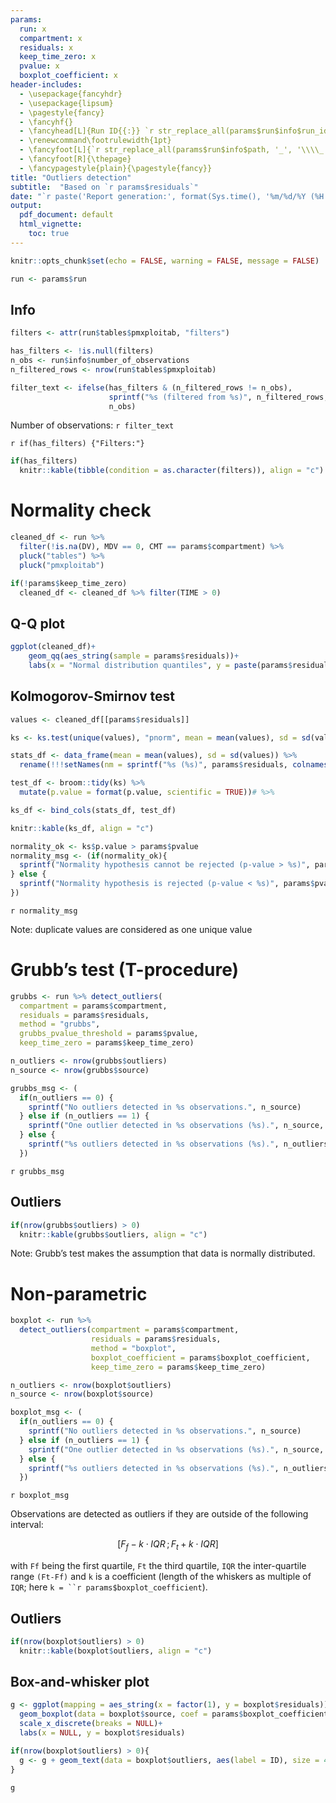 ```yaml
---
params:
  run: x
  compartment: x
  residuals: x
  keep_time_zero: x
  pvalue: x
  boxplot_coefficient: x
header-includes:
  - \usepackage{fancyhdr}
  - \usepackage{lipsum}
  - \pagestyle{fancy}
  - \fancyhf{}
  - \fancyhead[L]{Run ID{{:}} `r str_replace_all(params$run$info$run_id, '_', '\\\\_')`}
  - \renewcommand\footrulewidth{1pt}
  - \fancyfoot[L]{`r str_replace_all(params$run$info$path, '_', '\\\\_')`}
  - \fancyfoot[R]{\thepage}
  - \fancypagestyle{plain}{\pagestyle{fancy}}
title: "Outliers detection"
subtitle:  "Based on `r params$residuals`"
date: "`r paste('Report generation:', format(Sys.time(), '%m/%d/%Y (%H:%M)'))`"
output: 
  pdf_document: default
  html_vignette:
    toc: true
---
```


```r
knitr::opts_chunk$set(echo = FALSE, warning = FALSE, message = FALSE)

run <- params$run
```

## Info

```r
filters <- attr(run$tables$pmxploitab, "filters")

has_filters <- !is.null(filters)
n_obs <- run$info$number_of_observations
n_filtered_rows <- nrow(run$tables$pmxploitab)

filter_text <- ifelse(has_filters & (n_filtered_rows != n_obs),
                      sprintf("%s (filtered from %s)", n_filtered_rows, n_obs),
                      n_obs)
```

Number of observations: `r filter_text`

`r if(has_filters) {"Filters:"}`
```r
if(has_filters)
  knitr::kable(tibble(condition = as.character(filters)), align = "c")
```

# Normality check

```r
cleaned_df <- run %>%
  filter(!is.na(DV), MDV == 0, CMT == params$compartment) %>% 
  pluck("tables") %>% 
  pluck("pmxploitab")

if(!params$keep_time_zero)
  cleaned_df <- cleaned_df %>% filter(TIME > 0)
```

## Q-Q plot
```r
ggplot(cleaned_df)+
    geom_qq(aes_string(sample = params$residuals))+
    labs(x = "Normal distribution quantiles", y = paste(params$residuals, "distribution quantiles"))
```

## Kolmogorov-Smirnov test
```r
values <- cleaned_df[[params$residuals]]

ks <- ks.test(unique(values), "pnorm", mean = mean(values), sd = sd(values))

stats_df <- data_frame(mean = mean(values), sd = sd(values)) %>%
  rename(!!!setNames(nm = sprintf("%s (%s)", params$residuals, colnames(.)), colnames(.)))

test_df <- broom::tidy(ks) %>%
  mutate(p.value = format(p.value, scientific = TRUE))# %>% 

ks_df <- bind_cols(stats_df, test_df)

knitr::kable(ks_df, align = "c")
```

```r
normality_ok <- ks$p.value > params$pvalue
normality_msg <- (if(normality_ok){
  sprintf("Normality hypothesis cannot be rejected (p-value > %s)", params$pvalue)
} else {
  sprintf("Normality hypothesis is rejected (p-value < %s)", params$pvalue)
})
```

`r normality_msg`

Note: duplicate values are considered as one unique value

# Grubb's test (T-procedure)

```r
grubbs <- run %>% detect_outliers(
  compartment = params$compartment,
  residuals = params$residuals,
  method = "grubbs",
  grubbs_pvalue_threshold = params$pvalue, 
  keep_time_zero = params$keep_time_zero)

n_outliers <- nrow(grubbs$outliers)
n_source <- nrow(grubbs$source)

grubbs_msg <- (
  if(n_outliers == 0) {
    sprintf("No outliers detected in %s observations.", n_source)
  } else if (n_outliers == 1) {
    sprintf("One outlier detected in %s observations (%s).", n_source, scales::percent(n_outliers / n_source))
  } else {
    sprintf("%s outliers detected in %s observations (%s).", n_outliers, n_source, scales::percent(n_outliers / n_source))
  })
```

`r grubbs_msg`

## Outliers

```r
if(nrow(grubbs$outliers) > 0) 
  knitr::kable(grubbs$outliers, align = "c")
```


Note: Grubb's test makes the assumption that data is normally distributed.

# Non-parametric

```r
boxplot <- run %>% 
  detect_outliers(compartment = params$compartment,
                  residuals = params$residuals,
                  method = "boxplot",
                  boxplot_coefficient = params$boxplot_coefficient, 
                  keep_time_zero = params$keep_time_zero)

n_outliers <- nrow(boxplot$outliers)
n_source <- nrow(boxplot$source)

boxplot_msg <- (
  if(n_outliers == 0) {
    sprintf("No outliers detected in %s observations.", n_source)
  } else if (n_outliers == 1) {
    sprintf("One outlier detected in %s observations (%s).", n_source, scales::percent(n_outliers / n_source))
  } else {
    sprintf("%s outliers detected in %s observations (%s).", n_outliers, n_source, scales::percent(n_outliers / n_source))
  })
```

`r boxplot_msg`

Observations are detected as outliers if they are outside of the following interval:

$$\mathopen{[}F_f - k \cdot IQR\,;F_t + k \cdot IQR\mathclose{]}$$

with `Ff` being the first quartile, `Ft` the third quartile, `IQR` the inter-quartile range `(Ft-Ff)` and `k` is a coefficient (length of the whiskers as multiple of `IQR`; here `k = ``r params$boxplot_coefficient`).

## Outliers

```r
if(nrow(boxplot$outliers) > 0)
  knitr::kable(boxplot$outliers, align = "c")
```

## Box-and-whisker plot

```r
g <- ggplot(mapping = aes_string(x = factor(1), y = boxplot$residuals))+
  geom_boxplot(data = boxplot$source, coef = params$boxplot_coefficient, outlier.colour = "red")+
  scale_x_discrete(breaks = NULL)+
  labs(x = NULL, y = boxplot$residuals)

if(nrow(boxplot$outliers) > 0){
  g <- g + geom_text(data = boxplot$outliers, aes(label = ID), size = 4, position = position_jitter(width = 0.2))
}

g
```
